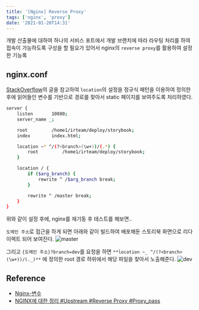 ```yaml
---
title: '[Nginx] Reverse Proxy'
tags: ['nginx', 'proxy']
date: '2021-01-20T14:31'
---
```


<!--truncate-->

개발 산출물에 대하여 하나의 서비스 포트에서 개발 브랜치에 따라 라우팅 처리를 하여 접속이 가능하도록 구성을 할 필요가 있어서
nginx의 `reverse proxy`를 활용하여 설정한 기능록

## nginx.conf

[StackOverflow](https://superuser.com/questions/330194/how-to-i-get-variables-from-location-in-nginx)의 글을 참고하여
`location`의 설정을 정규식 패턴을 이용하여 정의한 후에 읽어들인 변수를 기반으로 경로를 찾아서 static 페이지를 보여주도록 처리하였다.

```bash
server {
    listen       10080;
    server_name _;

   	root		 /home1/irteam/deploy/storybook;
	index        index.html;

	location ~* ^/(?<branch>(\w+))/(.*) {
    	root		 /home1/irteam/deploy/storybook;
	}

	location / {
		if ($arg_branch) {
			rewrite ^ /$arg_branch break;
		}

		rewrite ^ /master break;
    }
}
```

위와 같이 설정 후에, nginx를 재기동 후 테스트를 해보면..

`도메인 주소`로 접근을 하게 되면 아래와 같이 빌드하여 배포해둔 스토리북 화면으로 리다이렉트 되어 보여진다.
![master](./master.png)

그리고 `{도메인 주소}?branch=dev`를 요청을 하면 `**location ~_ ^/(?<branch>(\w+))/(._)**` 에 정의한
root 경로 하위에서 해당 파일을 찾아서 노출해준다.
![dev](./dev.png)

## Reference

- [Nginx-변수](https://opentutorials.org/module/384/4508)
- [NGINX에 대한 정리 #Upstream #Reverse Proxy #Proxy_pass](https://developer88.tistory.com/299/)
